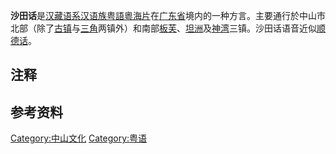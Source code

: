 {{Infobox Language
|name= 沙田话 
|nativename= Saatinwaa
|states= {{CHN}}
|region= [[广东省|广东省]][[中山市|中山市]][[小榄镇|小榄镇]]、[[东风镇|东风镇]]、[[南头镇|南头镇]]、[[东升镇_(中山市)|东升镇]]、[[横栏镇|横栏镇]]、[[黄圃镇_(中山市)|黄圃镇]]、[[阜沙镇|阜沙镇]]、[[港口镇|港口镇]]、[[民众镇|民众镇]]、[[沙朗镇|沙朗镇]]、[[坦洲镇|坦洲镇]]、[[神湾镇|神湾镇]]及[[板芙镇|板芙镇]]
|speakers= >1300000
|date= ？
|familycolor= 漢藏語系
|fam1= [[漢藏語系|漢藏語系]]
|fam2= [[漢語族|漢語族]]
|fam3= [[粤語|粤語]]
|fam4= [[粵海片|粵海片]]
|nation= 
|agency= 
|iso1= zh| iso2b= chi| iso2t= zho| iso3= yue}}
'''沙田话'''是[[汉藏语系|汉藏语系]][[汉语族|汉语族]][[粤語|粤語]][[粵海片|粵海片]]在[[广东省|广东省]]境内的一种方言。主要通行於中山市北部（除了[[古镇|古镇]]与[[三角|三角]]两镇外）和南部[[板芙镇|板芙]]、[[坦洲镇|坦洲]]及[[神湾镇|神湾]]三镇。沙田话语音近似[[顺德话|顺德话]]。

==注释==
<div class="references-small">
<references/>
</div>

==参考资料==

{{粤语}}

[[Category:中山文化|Category:中山文化]]
[[Category:粤语|Category:粤语]]